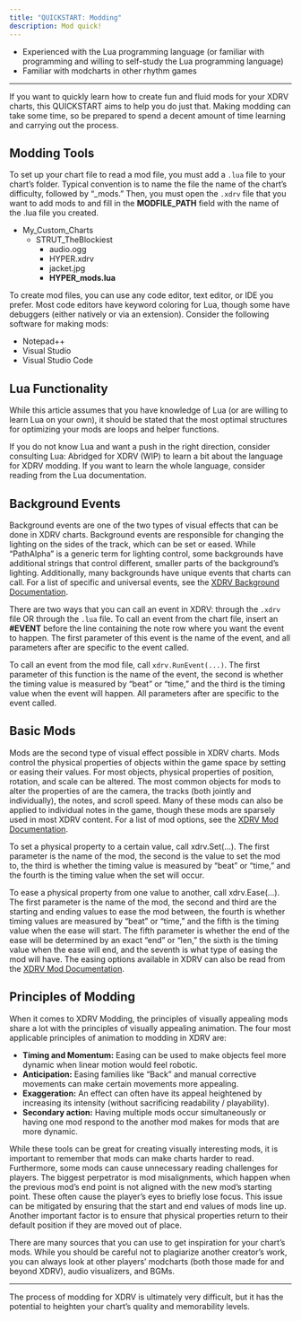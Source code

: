 ```yaml
---
title: "QUICKSTART: Modding"
description: Mod quick!
---
```


<Aside type="note" title="Recommended Precursors:">

- Experienced with the Lua programming language (or familiar with programming and willing to self-study the Lua programming language)
- Familiar with modcharts in other rhythm games

</Aside>

---
 
If you want to quickly learn how to create fun and fluid mods for your XDRV charts, this QUICKSTART aims to help you do just that. Making modding can take some time, so be prepared to spend a decent amount of time learning and carrying out the process.

## Modding Tools

To set up your chart file to read a mod file, you must add a `.lua` file to your chart’s folder. Typical convention is to name the file the name of the chart’s difficulty, followed by “_mods.” Then, you must open the `.xdrv` file that you want to add mods to and fill in the **MODFILE_PATH** field with the name of the .lua file you created.

<FileTree>

- My_Custom_Charts
	- STRUT_TheBlockiest 
		- audio.ogg
		- HYPER.xdrv
		- jacket.jpg
		- **HYPER_mods.lua**

</FileTree>

To create mod files, you can use any code editor, text editor, or IDE you prefer. Most code editors have keyword coloring for Lua, though some have debuggers (either natively or via an extension). Consider the following software for making mods:

- Notepad++
- Visual Studio
- Visual Studio Code

## Lua Functionality

While this article assumes that you have knowledge of Lua (or are willing to learn Lua on your own), it should be stated that the most optimal structures for optimizing your mods are loops and helper functions.

If you do not know Lua and want a push in the right direction, consider consulting Lua: Abridged for XDRV (WIP) to learn a bit about the language for XDRV modding. If you want to learn the whole language, consider reading from the Lua documentation.

## Background Events

Background events are one of the two types of visual effects that can be done in XDRV charts. Background events are responsible for changing the lighting on the sides of the track, which can be set or eased. While “PathAlpha” is a generic term for lighting control, some backgrounds have additional strings that control different, smaller parts of the background’s lighting. Additionally, many backgrounds have unique events that charts can call. For a list of specific and universal events, see the [XDRV Background Documentation](https://github.com/EX-XDRiVER/Chart-Documentation/tree/main/backgrounds).

There are two ways that you can call an event in XDRV: through the `.xdrv` file OR through the `.lua` file. To call an event from the chart file, insert an **#EVENT** before the line containing the note row where you want the event to happen. The first parameter of this event is the name of the event, and all parameters after are specific to the event called.

To call an event from the mod file, call `xdrv.RunEvent(...)`. The first parameter of this function is the name of the event, the second is whether the timing value is measured by “beat” or “time,” and the third is the timing value when the event will happen. All parameters after are specific to the event called.

## Basic Mods

Mods are the second type of visual effect possible in XDRV charts. Mods control the physical properties of objects within the game space by setting or easing their values. For most objects, physical properties of position, rotation, and scale can be altered. The most common objects for mods to alter the properties of are the camera, the tracks (both jointly and individually), the notes, and scroll speed. Many of these mods can also be applied to individual notes in the game, though these mods are sparsely used in most XDRV content. For a list of mod options, see the [XDRV Mod Documentation](https://github.com/EX-XDRiVER/Chart-Documentation/blob/main/mods.md).

To set a physical property to a certain value, call xdrv.Set(...). The first parameter is the name of the mod, the second is the value to set the mod to, the third is whether the timing value is measured by “beat” or “time,” and the fourth is the timing value when the set will occur.

To ease a physical property from one value to another, call xdrv.Ease(...). The first parameter is the name of the mod, the second and third are the starting and ending values to ease the mod between, the fourth is whether timing values are measured by “beat” or “time,” and the fifth is the timing value when the ease will start. The fifth parameter is whether the end of the ease will be determined by an exact “end” or “len,” the sixth is the timing value when the ease will end, and the seventh is what type of easing the mod will have. The easing options available in XDRV can also be read from the [XDRV Mod Documentation](https://github.com/EX-XDRiVER/Chart-Documentation/blob/main/mods.md).

## Principles of Modding

When it comes to XDRV Modding, the principles of visually appealing mods share a lot with the principles of visually appealing animation. The four most applicable principles of animation to modding in XDRV are:

- **Timing and Momentum:** Easing can be used to make objects feel more dynamic when linear motion would feel robotic.
- **Anticipation:** Easing families like “Back” and manual corrective movements can make certain movements more appealing.
- **Exaggeration:** An effect can often have its appeal heightened by increasing its intensity (without sacrificing readability / playability).
- **Secondary action:** Having multiple mods occur simultaneously or having one mod respond to the  another mod makes for mods that are more dynamic.

While these tools can be great for creating visually interesting mods, it is important to remember that mods can make charts harder to read. Furthermore, some mods can cause unnecessary reading challenges for players. The biggest perpetrator is mod misalignments, which happen when the previous mod’s end point is not aligned with the new mod’s starting point. These often cause the player’s eyes to briefly lose focus. This issue can be mitigated by ensuring that the start and end values of mods line up. Another important factor is to ensure that physical properties return to their default position if they are moved out of place.

There are many sources that you can use to get inspiration for your chart’s mods. While you should be careful not to plagiarize another creator’s work, you can always look at other players’ modcharts (both those made for and beyond XDRV), audio visualizers, and BGMs.

---

The process of modding for XDRV is ultimately very difficult, but it has the potential to heighten your chart’s quality and memorability levels.